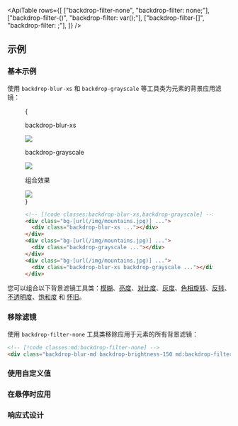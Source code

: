 

<ApiTable
  rows={[
    ["backdrop-filter-none", "backdrop-filter: none;"],
    ["backdrop-filter-(<custom-property>)", "backdrop-filter: var(<custom-property>);"],
    ["backdrop-filter-[<value>]", "backdrop-filter: <value>;"],
  ]}
/>

## 示例

### 基本示例

使用 `backdrop-blur-xs` 和 `backdrop-grayscale` 等工具类为元素的背景应用滤镜：

<Figure>

<Example padding={false}>
  {
    <div className="flex scroll-p-8 justify-start overflow-scroll sm:block sm:overflow-visible">
      <div className="flex shrink-0 items-center justify-around gap-6 p-8 font-mono font-bold sm:gap-4">
        <div className="flex shrink-0 flex-col items-center">
          <p className="mb-3 text-center font-mono text-sm font-medium text-gray-500 dark:text-gray-400">
            backdrop-blur-xs
          </p>
          <div className="relative">
            <div className="absolute inset-6 size-20 bg-white/30 backdrop-blur-xs"></div>
            <img
              className="size-32 rounded-lg object-cover"
              src="https://images.unsplash.com/photo-1554629947-334ff61d85dc?ixid=MnwxMjA3fDB8MHxwaG90by1wYWdlfHx8fGVufDB8fHx8&ixlib=rb-1.2.1&auto=format&fit=crop&w=1000&h=1000&q=90"
            />
            <div className="absolute inset-0 rounded-lg ring-1 ring-black/10 ring-inset"></div>
          </div>
        </div>
        <div className="flex shrink-0 flex-col items-center">
          <p className="mb-3 text-center font-mono text-sm font-medium text-gray-500 dark:text-gray-400">
            backdrop-grayscale
          </p>
          <div className="relative">
            <div className="absolute inset-6 size-20 bg-white/30 backdrop-grayscale"></div>
            <img
              className="size-32 rounded-lg object-cover"
              src="https://images.unsplash.com/photo-1554629947-334ff61d85dc?ixid=MnwxMjA3fDB8MHxwaG90by1wYWdlfHx8fGVufDB8fHx8&ixlib=rb-1.2.1&auto=format&fit=crop&w=1000&h=1000&q=90"
            />
            <div className="absolute inset-0 rounded-lg ring-1 ring-black/10 ring-inset"></div>
          </div>
        </div>
        <div className="flex shrink-0 flex-col items-center">
          <p className="mb-3 text-center font-mono text-sm font-medium text-gray-500 italic dark:text-gray-400">
            组合效果
          </p>
          <div className="relative">
            <div className="absolute inset-6 size-20 bg-white/30 backdrop-blur-xs backdrop-grayscale"></div>
            <img
              className="size-32 rounded-lg object-cover"
              src="https://images.unsplash.com/photo-1554629947-334ff61d85dc?ixid=MnwxMjA3fDB8MHxwaG90by1wYWdlfHx8fGVufDB8fHx8&ixlib=rb-1.2.1&auto=format&fit=crop&w=1000&h=1000&q=90"
            />
            <div className="absolute inset-0 rounded-lg ring-1 ring-black/10 ring-inset"></div>
          </div>
        </div>
      </div>
    </div>
  }
</Example>

```html
<!-- [!code classes:backdrop-blur-xs,backdrop-grayscale] -->
<div class="bg-[url(/img/mountains.jpg)] ...">
  <div class="backdrop-blur-xs ..."></div>
</div>
<div class="bg-[url(/img/mountains.jpg)] ...">
  <div class="backdrop-grayscale ..."></div>
</div>
<div class="bg-[url(/img/mountains.jpg)] ...">
  <div class="backdrop-blur-xs backdrop-grayscale ..."></div>
</div>
```

</Figure>

您可以组合以下背景滤镜工具类：[模糊](/docs/backdrop-filter-blur)、[亮度](/docs/backdrop-filter-brightness)、[对比度](/docs/backdrop-filter-contrast)、[灰度](/docs/backdrop-filter-grayscale)、[色相旋转](/docs/backdrop-filter-hue-rotate)、[反转](/docs/backdrop-filter-invert)、[不透明度](/docs/backdrop-filter-opacity)、[饱和度](/docs/backdrop-filter-saturate) 和 [怀旧](/docs/backdrop-filter-sepia)。

### 移除滤镜

使用 `backdrop-filter-none` 工具类移除应用于元素的所有背景滤镜：

```html
<!-- [!code classes:md:backdrop-filter-none] -->
<div class="backdrop-blur-md backdrop-brightness-150 md:backdrop-filter-none"></div>
```

### 使用自定义值

<UsingACustomValue utility="backdrop-filter" value="url('filters.svg#filter-id')" name="背景滤镜" />

### 在悬停时应用

<TargetingSpecificStates
  property="backdrop-filter"
  defaultClass="backdrop-blur-sm"
  featuredClass="backdrop-filter-none"
/>

### 响应式设计

<ResponsiveDesign property="backdrop-filter" defaultClass="backdrop-blur-sm" featuredClass="backdrop-filter-none" />
